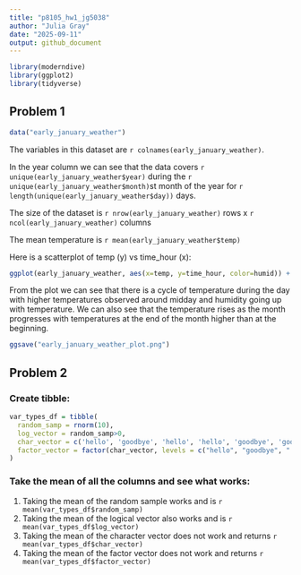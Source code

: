 ```yaml
---
title: "p8105_hw1_jg5038"
author: "Julia Gray"
date: "2025-09-11"
output: github_document
---
```

```r
library(moderndive)
library(ggplot2)
library(tidyverse)
```

## Problem 1
```r
data("early_january_weather")
```

The variables in this dataset are `r colnames(early_january_weather)`.

In the year column we can see that the data covers `r unique(early_january_weather$year)` during the `r unique(early_january_weather$month)`st month of the year for `r length(unique(early_january_weather$day))` days.

The size of the dataset is `r nrow(early_january_weather)` rows x `r ncol(early_january_weather)` columns

The mean temperature is `r mean(early_january_weather$temp)`

Here is a scatterplot of temp (y) vs time_hour (x):
```r
ggplot(early_january_weather, aes(x=temp, y=time_hour, color=humid)) + geom_point()
```
From the plot we can see that there is a cycle of temperature during the day with higher temperatures observed around midday and humidity going up with temperature. We can also see that the temperature rises as the month progresses with temperatures at the end of the month higher than at the beginning. 

```r
ggsave("early_january_weather_plot.png")
```

## Problem 2

### Create tibble:
```r
var_types_df = tibble(
  random_samp = rnorm(10),
  log_vector = random_samp>0,
  char_vector = c('hello', 'goodbye', 'hello', 'hello', 'goodbye', 'goodbye', 'hello', 'goodbye', 'hello', '!'),
  factor_vector = factor(char_vector, levels = c("hello", "goodbye", "!"))
)

```
### Take the mean of all the columns and see what works:

1. Taking the mean of the random sample works and is `r mean(var_types_df$random_samp)`
2. Taking the mean of the logical vector also works and is `r mean(var_types_df$log_vector)`
3. Taking the mean of the character vector does not work and returns `r mean(var_types_df$char_vector)`
4. Taking the mean of the factor vector does not work and returns `r mean(var_types_df$factor_vector)`









